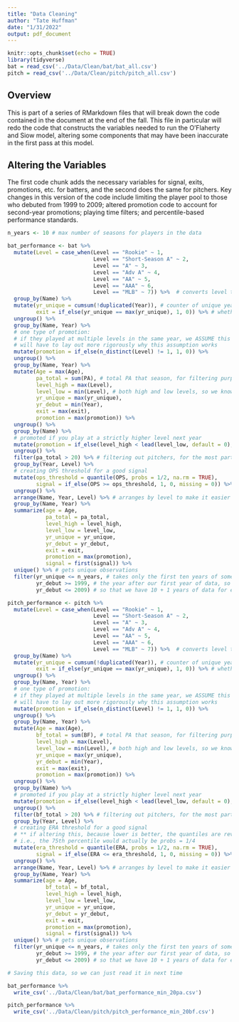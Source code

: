 ```yaml
---
title: "Data Cleaning"
author: "Tate Huffman"
date: "1/31/2022"
output: pdf_document
---
```


```r
knitr::opts_chunk$set(echo = TRUE)
library(tidyverse)
bat = read_csv('../Data/Clean/bat/bat_all.csv')
pitch = read_csv('../Data/Clean/pitch/pitch_all.csv')
```

## Overview

This is part of a series of RMarkdown files that will break down the code contained in the document at the end of the fall. This file in particular will redo the code that constructs the variables needed to run the O'Flaherty and Siow model, altering some components that may have been inaccurate in the first pass at this model. 

## Altering the Variables

The first code chunk adds the necessary variables for signal, exits, promotions, etc. for batters, and the second does the same for pitchers. Key changes in this version of the code include limiting the player pool to those who debuted from 1999 to 2009; altered promotion code to account for second-year promotions; playing time filters; and percentile-based performance standards.

```r

n_years <- 10 # max number of seasons for players in the data

bat_performance <- bat %>%
  mutate(Level = case_when(Level == "Rookie" ~ 1,
                           Level == "Short-Season A" ~ 2,
                           Level == "A" ~ 3,
                           Level == "Adv A" ~ 4,
                           Level == "AA" ~ 5,
                           Level == "AAA" ~ 6,
                           Level == "MLB" ~ 7)) %>%  # converts level to scalar for ease of computation
  group_by(Name) %>% 
  mutate(yr_unique = cumsum(!duplicated(Year)), # counter of unique year played
         exit = if_else(yr_unique == max(yr_unique), 1, 0)) %>% # whether the player exited after that year
  ungroup() %>%
  group_by(Name, Year) %>% 
  # one type of promotion:
  # if they played at multiple levels in the same year, we ASSUME this is a promotion
  # will have to lay out more rigorously why this assumption works
  mutate(promotion = if_else(n_distinct(Level) != 1, 1, 0)) %>%
  ungroup() %>%
  group_by(Name, Year) %>% 
  mutate(Age = max(Age),
         pa_total = sum(PA), # total PA that season, for filtering purposes
         level_high = max(Level),
         level_low = min(Level), # both high and low levels, so we know if next year's level is strictly greater (for promotions)
         yr_unique = max(yr_unique),
         yr_debut = min(Year),
         exit = max(exit),
         promotion = max(promotion)) %>% 
  ungroup() %>% 
  group_by(Name) %>% 
  # promoted if you play at a strictly higher level next year
  mutate(promotion = if_else(level_high < lead(level_low, default = 0), 1, promotion)) %>% 
  ungroup() %>% 
  filter(pa_total > 20) %>% # filtering out pitchers, for the most part
  group_by(Year, Level) %>% 
  # creating OPS threshold for a good signal
  mutate(ops_threshold = quantile(OPS, probs = 1/2, na.rm = TRUE),
         signal = if_else(OPS >= ops_threshold, 1, 0, missing = 0)) %>% 
  ungroup() %>% 
  arrange(Name, Year, Level) %>% # arranges by level to make it easier to get lowest-level signal (the signal for our purposes)
  group_by(Name, Year) %>% 
  summarize(age = Age,
            pa_total = pa_total,
            level_high = level_high,
            level_low = level_low,
            yr_unique = yr_unique,
            yr_debut = yr_debut,
            exit = exit,
            promotion = max(promotion),
            signal = first(signal)) %>% 
  unique() %>% # gets unique observations
  filter(yr_unique <= n_years, # takes only the first ten years of someone's career
         yr_debut >= 1999, # the year after our first year of data, so we know that the first observation is a debut
         yr_debut <= 2009) # so that we have 10 + 1 years of data for everyone, in order to know whether they exit at the end

```

```r

pitch_performance <- pitch %>%
  mutate(Level = case_when(Level == "Rookie" ~ 1,
                           Level == "Short-Season A" ~ 2,
                           Level == "A" ~ 3,
                           Level == "Adv A" ~ 4,
                           Level == "AA" ~ 5,
                           Level == "AAA" ~ 6,
                           Level == "MLB" ~ 7)) %>%  # converts level to scalar for ease of computation
  group_by(Name) %>% 
  mutate(yr_unique = cumsum(!duplicated(Year)), # counter of unique year played
         exit = if_else(yr_unique == max(yr_unique), 1, 0)) %>% # whether the player exited after that year
  ungroup() %>%
  group_by(Name, Year) %>% 
  # one type of promotion:
  # if they played at multiple levels in the same year, we ASSUME this is a promotion
  # will have to lay out more rigorously why this assumption works
  mutate(promotion = if_else(n_distinct(Level) != 1, 1, 0)) %>%
  ungroup() %>%
  group_by(Name, Year) %>% 
  mutate(Age = max(Age),
         bf_total = sum(BF), # total PA that season, for filtering purposes
         level_high = max(Level),
         level_low = min(Level), # both high and low levels, so we know if next year's level is strictly greater (for promotions)
         yr_unique = max(yr_unique),
         yr_debut = min(Year),
         exit = max(exit),
         promotion = max(promotion)) %>% 
  ungroup() %>% 
  group_by(Name) %>% 
  # promoted if you play at a strictly higher level next year
  mutate(promotion = if_else(level_high < lead(level_low, default = 0), 1, promotion)) %>% 
  ungroup() %>% 
  filter(bf_total > 20) %>% # filtering out pitchers, for the most part
  group_by(Year, Level) %>% 
  # creating ERA threshold for a good signal
  # ** if altering this, because lower is better, the quantiles are reversed **
  # i.e., the 75th percentile would actually be probs = 1/4
  mutate(era_threshold = quantile(ERA, probs = 1/2, na.rm = TRUE),
         signal = if_else(ERA <= era_threshold, 1, 0, missing = 0)) %>% 
  ungroup() %>% 
  arrange(Name, Year, Level) %>% # arranges by level to make it easier to get lowest-level signal (the signal for our purposes)
  group_by(Name, Year) %>% 
  summarize(age = Age,
            bf_total = bf_total,
            level_high = level_high,
            level_low = level_low,
            yr_unique = yr_unique,
            yr_debut = yr_debut,
            exit = exit,
            promotion = max(promotion),
            signal = first(signal)) %>% 
  unique() %>% # gets unique observations
  filter(yr_unique <= n_years, # takes only the first ten years of someone's career
         yr_debut >= 1999, # the year after our first year of data, so we know that the first observation is a debut
         yr_debut <= 2009) # so that we have 10 + 1 years of data for everyone, in order to know whether they exit at the end

```

```r

# Saving this data, so we can just read it in next time

bat_performance %>% 
  write_csv('../Data/Clean/bat/bat_performance_min_20pa.csv')

pitch_performance %>% 
  write_csv('../Data/Clean/pitch/pitch_performance_min_20bf.csv')

```

